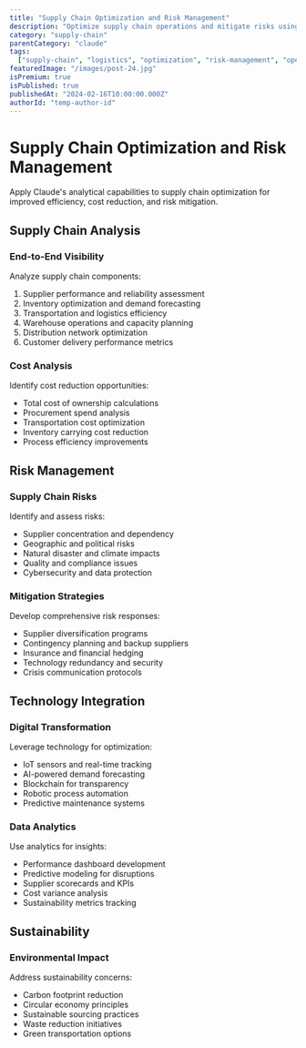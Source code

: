 ```yaml
---
title: "Supply Chain Optimization and Risk Management"
description: "Optimize supply chain operations and mitigate risks using Claude's analytical framework for logistics efficiency"
category: "supply-chain"
parentCategory: "claude"
tags:
  ["supply-chain", "logistics", "optimization", "risk-management", "operations"]
featuredImage: "/images/post-24.jpg"
isPremium: true
isPublished: true
publishedAt: "2024-02-16T10:00:00.000Z"
authorId: "temp-author-id"
---
```


# Supply Chain Optimization and Risk Management

Apply Claude's analytical capabilities to supply chain optimization for improved efficiency, cost reduction, and risk mitigation.

## Supply Chain Analysis

### End-to-End Visibility

Analyze supply chain components:

1. Supplier performance and reliability assessment
2. Inventory optimization and demand forecasting
3. Transportation and logistics efficiency
4. Warehouse operations and capacity planning
5. Distribution network optimization
6. Customer delivery performance metrics

### Cost Analysis

Identify cost reduction opportunities:

- Total cost of ownership calculations
- Procurement spend analysis
- Transportation cost optimization
- Inventory carrying cost reduction
- Process efficiency improvements

## Risk Management

### Supply Chain Risks

Identify and assess risks:

- Supplier concentration and dependency
- Geographic and political risks
- Natural disaster and climate impacts
- Quality and compliance issues
- Cybersecurity and data protection

### Mitigation Strategies

Develop comprehensive risk responses:

- Supplier diversification programs
- Contingency planning and backup suppliers
- Insurance and financial hedging
- Technology redundancy and security
- Crisis communication protocols

## Technology Integration

### Digital Transformation

Leverage technology for optimization:

- IoT sensors and real-time tracking
- AI-powered demand forecasting
- Blockchain for transparency
- Robotic process automation
- Predictive maintenance systems

### Data Analytics

Use analytics for insights:

- Performance dashboard development
- Predictive modeling for disruptions
- Supplier scorecards and KPIs
- Cost variance analysis
- Sustainability metrics tracking

## Sustainability

### Environmental Impact

Address sustainability concerns:

- Carbon footprint reduction
- Circular economy principles
- Sustainable sourcing practices
- Waste reduction initiatives
- Green transportation options
